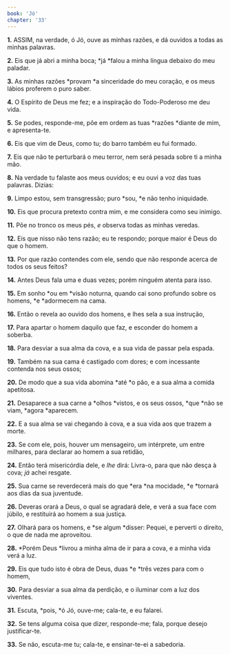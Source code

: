 ```yaml
---
book: 'Jó'
chapter: '33'
---
```


**1.** ASSIM, na verdade, ó Jó, ouve as minhas razões, e dá ouvidos a todas as minhas palavras.

**2.** Eis que já abri a minha boca; *já *falou a minha língua debaixo do meu paladar.

**3.** As minhas razões *provam *a sinceridade do meu coração, e os meus lábios proferem o puro saber.

**4.** O Espírito de Deus me fez; e a inspiração do Todo-Poderoso me deu vida.

**5.** Se podes, responde-me, põe em ordem as tuas *razões *diante de mim, e apresenta-te.

**6.** Eis que vim de Deus, como tu; do barro também eu fui formado.

**7.** Eis que não te perturbará o meu terror, nem será pesada sobre ti a minha mão.

**8.** Na verdade tu falaste aos meus ouvidos; e eu ouvi a voz das tuas palavras. Dizias:

**9.** Limpo estou, sem transgressão; puro *sou, *e não tenho iniquidade.

**10.** Eis que procura pretexto contra mim, e me considera como seu inimigo.

**11.** Põe no tronco os meus pés, *e* observa todas as minhas veredas.

**12.** Eis que nisso não tens razão; eu te respondo; porque maior é Deus do que o homem.

**13.** Por que razão contendes com ele, sendo que não responde acerca de todos os seus feitos?

**14.** Antes Deus fala uma e duas vezes; porém ninguém atenta para isso.

**15.** Em sonho *ou em *visão noturna, quando cai sono profundo sobre os homens, *e *adormecem na cama.

**16.** Então o revela ao ouvido dos homens, e lhes sela a sua instrução,

**17.** Para apartar o homem daquilo que faz, e esconder do homem a soberba.

**18.** Para desviar a sua alma da cova, e a sua vida de passar pela espada.

**19.** Também na sua cama é castigado com dores; e com incessante contenda nos seus ossos;

**20.** De modo que a sua vida abomina *até *o pão, e a sua alma a comida apetitosa.

**21.** Desaparece a sua carne a *olhos *vistos, e os seus ossos, *que *não se viam, *agora *aparecem.

**22.** E a sua alma se vai chegando à cova, e a sua vida aos que trazem a morte.

**23.** Se com ele, pois, houver um mensageiro, um intérprete, um entre milhares, para declarar ao homem a sua retidão,

**24.** Então terá misericórdia dele, e *lhe* dirá: Livra-o, para que não desça à cova; *já* achei resgate.

**25.** Sua carne se reverdecerá mais do que *era *na mocidade, *e *tornará aos dias da sua juventude.

**26.** Deveras orará a Deus, o qual se agradará dele, e verá a sua face com júbilo, e restituirá ao homem a sua justiça.

**27.** Olhará para os homens, e *se algum *disser: Pequei, e perverti o direito, o que de nada me aproveitou.

**28.** *Porém Deus *livrou a minha alma de ir para a cova, e a minha vida verá a luz.

**29.** Eis que tudo isto é obra de Deus, duas *e *três vezes para com o homem,

**30.** Para desviar a sua alma da perdição, e o iluminar com a luz dos viventes.

**31.** Escuta, *pois, *ó Jó, ouve-me; cala-te, e eu falarei.

**32.** Se tens alguma coisa que dizer, responde-me; fala, porque desejo justificar-te.

**33.** Se não, escuta-me tu; cala-te, e ensinar-te-ei a sabedoria.